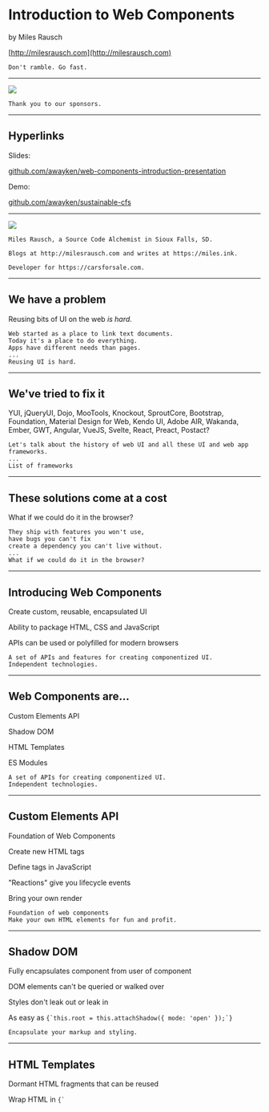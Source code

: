 


<Head>
  <title>Introduction to Web Components</title>
</Head>

# Introduction to Web Components

by Miles Rausch

[http://milesrausch.com](http://milesrausch.com)

```notes
Don't ramble. Go fast.
```
---

<Image src="./images/sponsors.png" />

```notes
Thank you to our sponsors.
```
---

## Hyperlinks

Slides:

[github.com/awayken/web-components-introduction-presentation](https://github.com/awayken/web-components-introduction-presentation)

Demo:

[github.com/awayken/sustainable-cfs](https://github.com/awayken/sustainable-cfs)

---

<Image src="./images/me.jpg" size="contain" />

```notes
Miles Rausch, a Source Code Alchemist in Sioux Falls, SD.

Blogs at http://milesrausch.com and writes at https://miles.ink.

Developer for https://carsforsale.com.
```
---

## We have a problem

<Appear>
  <p>Reusing bits of UI on the web <em>is hard</em>.</p>
</Appear>

```notes
Web started as a place to link text documents.
Today it's a place to do everything.
Apps have different needs than pages.
...
Reusing UI is hard.
```
---

## We've tried to fix it

<Appear>
  <p>YUI, jQueryUI, Dojo, MooTools, Knockout, SproutCore, Bootstrap, Foundation, Material Design for Web, Kendo UI, Adobe AIR, Wakanda, Ember, GWT, Angular, VueJS, Svelte, React, Preact, Postact?</p>
</Appear>

```notes
Let's talk about the history of web UI and all these UI and web app frameworks.
...
List of frameworks
```
---

## These solutions come at a cost

<Appear>
  <p>What if we could do it in the browser?</p>
</Appear>

```notes
They ship with features you won't use,
have bugs you can't fix
create a dependency you can't live without.
...
What if we could do it in the browser?
```
---

 ## Introducing Web Components

<Appear>
  <p>Create custom, reusable, encapsulated UI</p>
  <p>Ability to package HTML, CSS and JavaScript</p>
  <p>APIs can be used or polyfilled for modern browsers</p>
</Appear>

```notes
A set of APIs and features for creating componentized UI.
Independent technologies.
```
---

## Web Components are...

<Appear>
  <p>Custom Elements API</p>
  <p>Shadow DOM</p>
  <p>HTML Templates</p>
  <p>ES Modules</p>
</Appear>

```notes
A set of APIs for creating componentized UI.
Independent technologies.
```
---

## Custom Elements API

<Appear>
  <p>Foundation of Web Components</p>
  <p>Create new HTML tags</p>
  <p>Define tags in JavaScript</p>
  <p>"Reactions" give you lifecycle events</p>
  <p>Bring your own render</p>
</Appear>

```notes
Foundation of web components
Make your own HTML elements for fun and profit.
```
---

## Shadow DOM

<Appear>
  <p>Fully encapsulates component from user of component</p>
  <p>DOM elements can't be queried or walked over</p>
  <p>Styles don't leak out or leak in</p>
  <p>As easy as <code>{`this.root = this.attachShadow({ mode: 'open' });`}</code></p>
</Appear>

```notes
Encapsulate your markup and styling.
```
---

## HTML Templates

<Appear>
  <p>Dormant HTML fragments that can be reused</p>
  <p>Wrap HTML in <code>{`<template>`}</code></p>
  <p>Import the template node and append</p>
  <p>You choose how to populate that template</p>
</Appear>

```notes
Dormant: Images don't load, scripts don't run, etc.
```
---

## ES Modules

<Appear>
  <p>Better way to source JavaScript</p>
  <p>Adds import and export capability</p>
  <p>Modular and performant</p>
  <p><code>{`<script type="module" src="app.js" async></script>`}</code></p>
</Appear>

```notes

```
---

Demo.

---

## Let's use Web Components!

<p>Absolutely! Except...</p>

<Appear>
  <p>Modern browsers (or polyfills)</p>
  <p>Specs evolving into V2</p>
  <p>Bring your own state management</p>
  <p>Bring your own rendering management</p>
</Appear>

```notes
Polyfills exist, but that's like shipping a library.
v0s of Custom Elements and Shadow DOM are supported but V1 on its ways
Ends up being a bunch of work you have to do yourself
I think React beats this out, for now.
```
---

## Resources

  * https://www.webcomponents.org
  * https://developers.google.com/web/fundamentals/web-components
  * https://css-tricks.com/an-introduction-to-web-components/
  * https://www.polymer-project.org
  * https://stenciljs.com

```notes

```
---

## Carsforsale.com Is Hiring

Email <Link email="erin.mcmanus@carsforsale.com">Erin McManus</Link>

```notes
TIME: 45:00

In-house recruiter. Very professional and confidential. I have his cards.
```
---

Questions?

---

Thanks!
